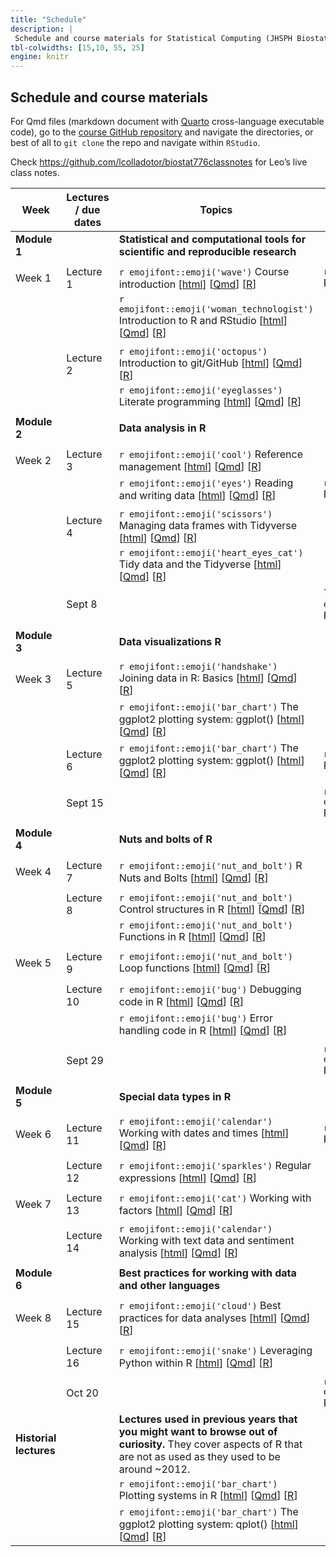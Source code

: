 ```yaml
---
title: "Schedule"
description: |
 Schedule and course materials for Statistical Computing (JHSPH Biostatistics 140.776).
tbl-colwidths: [15,10, 55, 25]
engine: knitr
---
```


## Schedule and course materials

For Qmd files (markdown document with [Quarto](https://quarto.org/docs/authoring/markdown-basics.html) cross-language executable code), go to the [course GitHub repository](https://github.com/lcolladotor/jhustatcomputing) and navigate the directories, or best of all to `git clone` the repo and navigate within `RStudio`.

Check <https://github.com/lcolladotor/biostat776classnotes> for Leo's live class notes.

::: column-page
| Week         | Lectures / due dates | Topics                                                                                                                                                                                                                                                                                                                                                                                                    | Projects                                                                                                                                                                                                                                                                              |     |
|---------------|---------------|---------------|---------------|---------------|
| **Module 1** |                      | **Statistical and computational tools for scientific and reproducible research**                                                                                                                                                                                                                                                                                                                          |                                                                                                                                                                                                                                                                                       |     |
|              |                      |                                                                                                                                                                                                                                                                                                                                                                                                           |                                                                                                                                                                                                                                                                                       |     |
| Week 1       | Lecture 1            | `r emojifont::emoji('wave')` Course introduction \[[html](posts/01-welcome/index.html)\] \[[Qmd](https://github.com/lcolladotor/jhustatcomputing/blob/main/posts/01-welcome/index.qmd)\] \[[R](https://github.com/lcolladotor/jhustatcomputing/blob/main/posts/01-welcome/index.R)\]                                                                                                                      | `r emojifont::emoji('palm_tree')` Project 0 \[[html](projects/project-0/index.html)\] \[[Qmd](https://github.com/lcolladotor/jhustatcomputing/blob/main/projects/project-0/index.qmd)\] \[[R](https://github.com/lcolladotor/jhustatcomputing/blob/main/projects/project-0/index.R)\] |     |
|              |                      | `r emojifont::emoji('woman_technologist')` Introduction to R and RStudio \[[html](posts/02-introduction-to-r-and-rstudio/index.html)\] \[[Qmd](https://github.com/lcolladotor/jhustatcomputing/blob/main/posts/02-introduction-to-r-and-rstudio/index.qmd)\] \[[R](https://github.com/lcolladotor/jhustatcomputing/blob/main/posts/02-introduction-to-r-and-rstudio/index.R)\]                            |                                                                                                                                                                                                                                                                                       |     |
|              |                      |                                                                                                                                                                                                                                                                                                                                                                                                           |                                                                                                                                                                                                                                                                                       |     |
|              | Lecture 2            | `r emojifont::emoji('octopus')` Introduction to git/GitHub \[[html](posts/03-introduction-to-gitgithub/index.html)\] \[[Qmd](https://github.com/lcolladotor/jhustatcomputing/blob/main/posts/03-introduction-to-gitgithub/index.qmd)\] \[[R](https://github.com/lcolladotor/jhustatcomputing/blob/main/posts/03-introduction-to-gitgithub/index.R)\]                                                      |                                                                                                                                                                                                                                                                                       |     |
|              |                      | `r emojifont::emoji('eyeglasses')` Literate programming \[[html](posts/05-literate-programming/index.html)\] \[[Qmd](https://github.com/lcolladotor/jhustatcomputing/blob/main/posts/05-literate-programming/index.qmd)\] \[[R](https://github.com/lcolladotor/jhustatcomputing/blob/main/posts/05-literate-programming/index.R)\]                                                                        |                                                                                                                                                                                                                                                                                       |     |
|              |                      |                                                                                                                                                                                                                                                                                                                                                                                                           |                                                                                                                                                                                                                                                                                       |     |
| **Module 2** |                      | **Data analysis in R**                                                                                                                                                                                                                                                                                                                                                                                    |                                                                                                                                                                                                                                                                                       |     |
|              |                      |                                                                                                                                                                                                                                                                                                                                                                                                           |                                                                                                                                                                                                                                                                                       |     |
| Week 2       | Lecture 3            | `r emojifont::emoji('cool')` Reference management \[[html](posts/06-reference-management/index.html)\] \[[Qmd](https://github.com/lcolladotor/jhustatcomputing/blob/main/posts/06-reference-management/index.qmd)\] \[[R](https://github.com/lcolladotor/jhustatcomputing/blob/main/posts/06-reference-management/index.R)\]                                                                              |                                                                                                                                                                                                                                                                                       |     |
|              |                      | `r emojifont::emoji('eyes')` Reading and writing data \[[html](posts/07-reading-and-writing-data/index.html)\] \[[Qmd](https://github.com/lcolladotor/jhustatcomputing/blob/main/posts/07-reading-and-writing-data/index.qmd)\] \[[R](https://github.com/lcolladotor/jhustatcomputing/blob/main/posts/07-reading-and-writing-data/index.R)\]                                                              | `r emojifont::emoji('palm_tree')` Project 1 \[[html](projects/project-1/index.html)\] \[[Qmd](https://github.com/lcolladotor/jhustatcomputing/blob/main/projects/project-1/index.qmd)\] \[[R](https://github.com/lcolladotor/jhustatcomputing/blob/main/projects/project-1/index.R)\] |     |
|              |                      |                                                                                                                                                                                                                                                                                                                                                                                                           |                                                                                                                                                                                                                                                                                       |     |
|              | Lecture 4            | `r emojifont::emoji('scissors')` Managing data frames with Tidyverse \[[html](posts/08-managing-data-frames-with-tidyverse/index.html)\] \[[Qmd](https://github.com/lcolladotor/jhustatcomputing/blob/main/posts/08-managing-data-frames-with-tidyverse/index.qmd)\] \[[R](https://github.com/lcolladotor/jhustatcomputing/blob/main/posts/08-managing-data-frames-with-tidyverse/index.R)\]              |                                                                                                                                                                                                                                                                                       |     |
|              |                      | `r emojifont::emoji('heart_eyes_cat')` Tidy data and the Tidyverse \[[html](posts/09-tidy-data-and-the-tidyverse/index.html)\] \[[Qmd](https://github.com/lcolladotor/jhustatcomputing/blob/main/posts/09-tidy-data-and-the-tidyverse/index.qmd)\] \[[R](https://github.com/lcolladotor/jhustatcomputing/blob/main/posts/09-tidy-data-and-the-tidyverse/index.R)\]                                        |                                                                                                                                                                                                                                                                                       |     |
|              | Sept 8               |                                                                                                                                                                                                                                                                                                                                                                                                           | \``r emojifont::emoji('fallen_leaf')` Project 0 due                                                                                                                                                                                                                                   |     |
|              |                      |                                                                                                                                                                                                                                                                                                                                                                                                           |                                                                                                                                                                                                                                                                                       |     |
| **Module 3** |                      | **Data visualizations R**                                                                                                                                                                                                                                                                                                                                                                                 |                                                                                                                                                                                                                                                                                       |     |
|              |                      |                                                                                                                                                                                                                                                                                                                                                                                                           |                                                                                                                                                                                                                                                                                       |     |
| Week 3       | Lecture 5            | `r emojifont::emoji('handshake')` Joining data in R: Basics \[[html](posts/10-joining-data-in-r/index.html)\] \[[Qmd](https://github.com/lcolladotor/jhustatcomputing/blob/main/posts/10-joining-data-in-r/index.qmd)\] \[[R](https://github.com/lcolladotor/jhustatcomputing/blob/main/posts/10-joining-data-in-r/index.R)\]                                                                             |                                                                                                                                                                                                                                                                                       |     |
|              |                      | `r emojifont::emoji('bar_chart')` The ggplot2 plotting system: ggplot() \[[html](posts/13-ggplot2-plotting-system-part-2/index.html)\] \[[Qmd](https://github.com/lcolladotor/jhustatcomputing/blob/main/posts/13-ggplot2-plotting-system-part-2/index.qmd)\] \[[R](https://github.com/lcolladotor/jhustatcomputing/blob/main/posts/13-ggplot2-plotting-system-part-2/index.R)\]                          |                                                                                                                                                                                                                                                                                       |     |
|              | Lecture 6            | `r emojifont::emoji('bar_chart')` The ggplot2 plotting system: ggplot() \[[html](posts/13-ggplot2-plotting-system-part-2/index.html)\] \[[Qmd](https://github.com/lcolladotor/jhustatcomputing/blob/main/posts/13-ggplot2-plotting-system-part-2/index.qmd)\] \[[R](https://github.com/lcolladotor/jhustatcomputing/blob/main/posts/13-ggplot2-plotting-system-part-2/index.R)\]                          | `r emojifont::emoji('palm_tree')` Project 2 \[[html](projects/project-2/index.html)\] \[[Qmd](https://github.com/lcolladotor/jhustatcomputing/blob/main/projects/project-2/index.qmd)\] \[[R](https://github.com/lcolladotor/jhustatcomputing/blob/main/projects/project-2/index.R)\] |     |
|              |                      |                                                                                                                                                                                                                                                                                                                                                                                                           |                                                                                                                                                                                                                                                                                       |     |
|              | Sept 15              |                                                                                                                                                                                                                                                                                                                                                                                                           | `r emojifont::emoji('fallen_leaf')` Project 1 due                                                                                                                                                                                                                                     |     |
|              |                      |                                                                                                                                                                                                                                                                                                                                                                                                           |                                                                                                                                                                                                                                                                                       |     |
| **Module 4** |                      | **Nuts and bolts of R**                                                                                                                                                                                                                                                                                                                                                                                   |                                                                                                                                                                                                                                                                                       |     |
|              |                      |                                                                                                                                                                                                                                                                                                                                                                                                           |                                                                                                                                                                                                                                                                                       |     |
| Week 4       | Lecture 7            | `r emojifont::emoji('nut_and_bolt')` R Nuts and Bolts \[[html](posts/14-r-nuts-and-bolts/index.html)\] \[[Qmd](https://github.com/lcolladotor/jhustatcomputing/blob/main/posts/14-r-nuts-and-bolts/index.qmd)\] \[[R](https://github.com/lcolladotor/jhustatcomputing/blob/main/posts/14-r-nuts-and-bolts/index.R)\]                                                                                      |                                                                                                                                                                                                                                                                                       |     |
|              |                      |                                                                                                                                                                                                                                                                                                                                                                                                           |                                                                                                                                                                                                                                                                                       |     |
|              | Lecture 8            | `r emojifont::emoji('nut_and_bolt')` Control structures in R \[[html](posts/15-control-structures/index.html)\] \[[Qmd](https://github.com/lcolladotor/jhustatcomputing/blob/main/posts/15-control-structures/index.qmd)\] \[[R](https://github.com/lcolladotor/jhustatcomputing/blob/main/posts/15-control-structures/index.R)\]                                                                         |                                                                                                                                                                                                                                                                                       |     |
|              |                      | `r emojifont::emoji('nut_and_bolt')` Functions in R \[[html](posts/16-functions/index.html)\] \[[Qmd](https://github.com/lcolladotor/jhustatcomputing/blob/main/posts/16-functions/index.qmd)\] \[[R](https://github.com/lcolladotor/jhustatcomputing/blob/main/posts/16-functions/index.R)\]                                                                                                             |                                                                                                                                                                                                                                                                                       |     |
|              |                      |                                                                                                                                                                                                                                                                                                                                                                                                           |                                                                                                                                                                                                                                                                                       |     |
| Week 5       | Lecture 9            | `r emojifont::emoji('nut_and_bolt')` Loop functions \[[html](posts/17-loop-functions/index.html)\] \[[Qmd](https://github.com/lcolladotor/jhustatcomputing/blob/main/posts/17-loop-functions/index.qmd)\] \[[R](https://github.com/lcolladotor/jhustatcomputing/blob/main/posts/17-loop-functions/index.R)\]                                                                                              |                                                                                                                                                                                                                                                                                       |     |
|              |                      |                                                                                                                                                                                                                                                                                                                                                                                                           |                                                                                                                                                                                                                                                                                       |     |
|              | Lecture 10           | `r emojifont::emoji('bug')` Debugging code in R \[[html](posts/18-debugging-r-code/index.html)\] \[[Qmd](https://github.com/lcolladotor/jhustatcomputing/blob/main/posts/18-debugging-r-code/index.qmd)\] \[[R](https://github.com/lcolladotor/jhustatcomputing/blob/main/posts/18-debugging-r-code/index.R)\]                                                                                            |                                                                                                                                                                                                                                                                                       |     |
|              |                      | `r emojifont::emoji('bug')` Error handling code in R \[[html](posts/19-error-handling-and-generation/index.html)\] \[[Qmd](https://github.com/lcolladotor/jhustatcomputing/blob/main/posts/19-error-handling-and-generation/index.qmd)\] \[[R](https://github.com/lcolladotor/jhustatcomputing/blob/main/posts/19-error-handling-and-generation/index.R)\]                                                |                                                                                                                                                                                                                                                                                       |     |
|              |                      |                                                                                                                                                                                                                                                                                                                                                                                                           |                                                                                                                                                                                                                                                                                       |     |
|              | Sept 29              |                                                                                                                                                                                                                                                                                                                                                                                                           | `r emojifont::emoji('fallen_leaf')` Project 2 due                                                                                                                                                                                                                                     |     |
|              |                      |                                                                                                                                                                                                                                                                                                                                                                                                           |                                                                                                                                                                                                                                                                                       |     |
| **Module 5** |                      | **Special data types in R**                                                                                                                                                                                                                                                                                                                                                                               |                                                                                                                                                                                                                                                                                       |     |
|              |                      |                                                                                                                                                                                                                                                                                                                                                                                                           |                                                                                                                                                                                                                                                                                       |     |
| Week 6       | Lecture 11           | `r emojifont::emoji('calendar')` Working with dates and times \[[html](posts/20-working-with-dates-and-times/index.html)\] \[[Qmd](https://github.com/lcolladotor/jhustatcomputing/blob/main/posts/20-working-with-dates-and-times/index.qmd)\] \[[R](https://github.com/lcolladotor/jhustatcomputing/blob/main/posts/20-working-with-dates-and-times/index.R)\]                                          | `r emojifont::emoji('palm_tree')` Project 3 \[[html](projects/project-3/index.html)\] \[[Qmd](https://github.com/lcolladotor/jhustatcomputing/blob/main/projects/project-3/index.qmd)\] \[[R](https://github.com/lcolladotor/jhustatcomputing/blob/main/projects/project-3/index.R)\] |     |
|              |                      |                                                                                                                                                                                                                                                                                                                                                                                                           |                                                                                                                                                                                                                                                                                       |     |
|              | Lecture 12           | `r emojifont::emoji('sparkles')` Regular expressions \[[html](posts/21-regular-expressions/index.html)\] \[[Qmd](https://github.com/lcolladotor/jhustatcomputing/blob/main/posts/21-regular-expressions/index.qmd)\] \[[R](https://github.com/lcolladotor/jhustatcomputing/blob/main/posts/21-regular-expressions/index.R)\]                                                                              |                                                                                                                                                                                                                                                                                       |     |
|              |                      |                                                                                                                                                                                                                                                                                                                                                                                                           |                                                                                                                                                                                                                                                                                       |     |
| Week 7       | Lecture 13           | `r emojifont::emoji('cat')` Working with factors \[[html](posts/22-working-with-factors/index.html)\] \[[Qmd](https://github.com/lcolladotor/jhustatcomputing/blob/main/posts/22-working-with-factors/index.qmd)\] \[[R](https://github.com/lcolladotor/jhustatcomputing/blob/main/posts/22-working-with-factors/index.R)\]                                                                               |                                                                                                                                                                                                                                                                                       |     |
|              |                      |                                                                                                                                                                                                                                                                                                                                                                                                           |                                                                                                                                                                                                                                                                                       |     |
|              | Lecture 14           | `r emojifont::emoji('calendar')` Working with text data and sentiment analysis \[[html](posts/23-working-with-text-sentiment-analysis/index.html)\] \[[Qmd](https://github.com/lcolladotor/jhustatcomputing/blob/main/posts/23-working-with-text-sentiment-analysis/index.qmd)\] \[[R](https://github.com/lcolladotor/jhustatcomputing/blob/main/posts/23-working-with-text-sentiment-analysis/index.R)\] |                                                                                                                                                                                                                                                                                       |     |
|              |                      |                                                                                                                                                                                                                                                                                                                                                                                                           |                                                                                                                                                                                                                                                                                       |     |
| **Module 6** |                      | **Best practices for working with data and other languages**                                                                                                                                                                                                                                                                                                                                              |                                                                                                                                                                                                                                                                                       |     |
|              |                      |                                                                                                                                                                                                                                                                                                                                                                                                           |                                                                                                                                                                                                                                                                                       |     |
| Week 8       | Lecture 15           | `r emojifont::emoji('cloud')` Best practices for data analyses \[[html](posts/24-best-practices-data-analyses/index.html)\] \[[Qmd](https://github.com/lcolladotor/jhustatcomputing/blob/main/posts/24-best-practices-data-analyses/index.qmd)\] \[[R](https://github.com/lcolladotor/jhustatcomputing/blob/main/posts/24-best-practices-data-analyses/index.R)\]                                         |                                                                                                                                                                                                                                                                                       |     |
|              |                      |                                                                                                                                                                                                                                                                                                                                                                                                           |                                                                                                                                                                                                                                                                                       |     |
|              | Lecture 16           | `r emojifont::emoji('snake')` Leveraging Python within R \[[html](posts/25-python-for-r-users/index.html)\] \[[Qmd](https://github.com/lcolladotor/jhustatcomputing/blob/main/posts/25-python-for-r-users/index.qmd)\] \[[R](https://github.com/lcolladotor/jhustatcomputing/blob/main/posts/25-python-for-r-users/index.R)\]                                                                             |                                                                                                                                                                                                                                                                                       |     |
|              |                      |                                                                                                                                                                                                                                                                                                                                                                                                           |                                                                                                                                                                                                                                                                                       |     |
|              | Oct 20               |                                                                                                                                                                                                                                                                                                                                                                                                           | `r emojifont::emoji('fallen_leaf')` Project 3 due                                                                                                                                                                                                                                     |     |
| **Historial lectures** |                      | **Lectures used in previous years that you might want to browse out of curiosity.** They cover aspects of R that are not as used as they used to be around ~2012.                                                                                                                                                                                                                                                                                                                                             |                                                                                                                                                                                                                                                                                       |     |
|              |                      | `r emojifont::emoji('bar_chart')` Plotting systems in R \[[html](posts/11-plotting-systems/index.html)\] \[[Qmd](https://github.com/lcolladotor/jhustatcomputing/blob/main/posts/11-plotting-systems/index.qmd)\] \[[R](https://github.com/lcolladotor/jhustatcomputing/blob/main/posts/11-plotting-systems/index.R)\]                                                                                    |                                                                                                                                                                                                                                                                                       |     |
|              |                      | `r emojifont::emoji('bar_chart')` The ggplot2 plotting system: qplot() \[[html](posts/12-ggplot2-plotting-system-part-1/index.html)\] \[[Qmd](https://github.com/lcolladotor/jhustatcomputing/blob/main/posts/12-ggplot2-plotting-system-part-1/index.qmd)\] \[[R](https://github.com/lcolladotor/jhustatcomputing/blob/main/posts/12-ggplot2-plotting-system-part-1/index.R)\]                           |                                                                                                                                                                                                                                                                                       |     |
:::
